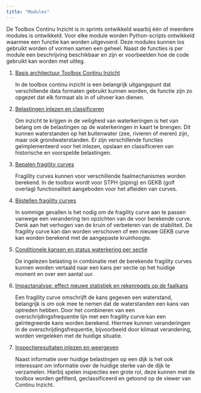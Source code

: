 ---
title: "Modules"
---

De Toolbox Continu Inzicht is in sprints ontwikkeld waarbij één of meerdere modules is ontwikkeld.
Voor elke module worden Python-scripts ontwikkeld waarmee een functie kan worden uitgevoerd.
Deze modules kunnen los gebruikt worden of vormen samen een geheel.
Naast de functies is per module een beschrijving beschikbaar en zijn er voorbeelden hoe de code gebruikt kan worden met uitleg.

1.  [Basis architectuur Toolbox Continu Inzicht](modules/architectuur.qmd)

    In de toolbox continu inzicht is een belangrijk uitgangspunt dat verschillende data formaten gebruikt kunnen worden, de functie zijn zo opgezet dat elk formaat als in of uitvoer kan dienen.

2.  [Belastingen inlezen en classificeren](modules/belastingen.qmd)

    Om inzicht te krijgen in de veiligheid van waterkeringen is het van belang om de belastingen op de waterkeringen in kaart te brengen.
    Dit kunnen waterstanden op het buitenwater (zee, rivieren of meren) zijn, maar ook grondwaterstanden. Er zijn verschillende functies geïmplementeerd voor het inlezen, opslaan en classificeren van historische en voorspelde belastingen.

3.  [Bepalen fragility curves](modules/bepalen_fragility_curves.qmd)

    Fragility curves kunnen voor verschillende faalmechanismes worden berekend. In de toolbox wordt voor STPH (piping) en GEKB (golf overlag) functionaliteit aangeboden voor het afleiden van curves.


4.  [Bijstellen fragility curves](modules/bijstellen_fragility_curves.qmd)

    In sommige gevallen is het nodig om de fragility curve aan te passen vanwege een verandering ten opzichten van de voor berekende curve. Denk aan het verhogen van de kruin of verbeteren van de stabiliteit. De fragility curve kan dan worden verschoven of een nieuwe GEKB curve kan worden berekend met de aangepaste kruinhoogte.

5.  [Conditionele kansen en status waterkering per sectie](modules/kansen_en_status_per_sectie.qmd)

    De ingelezen belasting in combinatie met de berekende fragility curves kunnen worden vertaald naar een kans per sectie op het huidige moment en over een aantal uur.

6.  [Impactanalyse: effect nieuwe statistiek en rekenregels op de faalkans](modules/impactanalyse.qmd)

    Een fragility curve omschrijft de kans gegeven een waterstand, belangrijk is om ook mee te nemen dat de waterstanden een kans van optreden hebben. Door het combineren van een overschrijdingsfrequentie lijn met een fragility curve kan een geïntegreerde kans worden berekend. Hiermee kunnen veranderingen in de overschrijdingsfrequentie, bijvoorbeeld door klimaat verandering, worden vergeleken met de huidige situatie.

7.  [Inspectieresultaten inlezen en weergeven](modules/inspectieresultaten.qmd)

    Naast informatie over huidige belastingen op een dijk is het ook interessant om informatie over de huidige sterke van de dijk te verzamelen. Hierbij spelen inspecties een grote rol, deze kunnen met de toolbox worden gefilterd, geclassificeerd en getoond op de viewer van Continu Inzicht.
